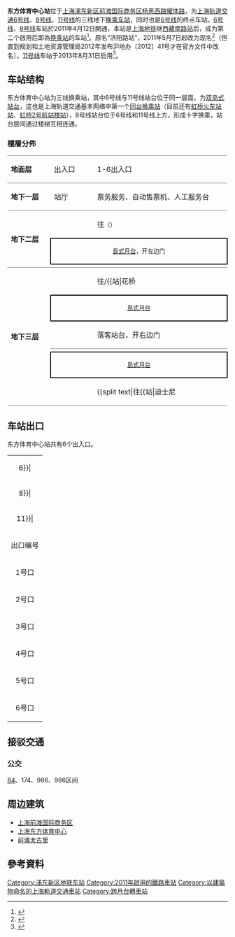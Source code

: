 {{noteTA 
|G1 =Railway}}
{{Infobox station
|name = 东方体育中心
|eng_name = Oriental Sports Center
|symbol_right =
|linecolour = {{上海地铁颜色|6|yes}}
|linecolour2 = {{上海地铁颜色|8|yes}}
|linecolour3 = {{上海地铁颜色|11|yes}}
|image = Oriental Sports Center Station Line 6-11 Platform.jpg
|caption = 东方体育中心站6、11号线站台（西行）
|other_name = 
|country = {{PRC}}
|borough = [[上海市|上海市]][[浦东新区|浦东新区]][[三林镇|三林镇]]
|address = [[杨思路|杨思西路]]与[[耀体路|耀体路]]交叉口[[上海前滩国际商务区|前滩国际商务区]]
|coordinates = {{coord|31|9|19|N|121|28|30|E|type:railwaystation}}
|elevation = 
|owned = [[上海申通地铁集团|上海申通地铁集团]]
|operator = [[上海地铁|上海地铁]]
|lines = {{上海地铁线路名|6|SL}}<br/>{{上海地铁线路名|8|SL}}<br/>{{上海地铁线路名|11|SL}}
|distance = 
|platform = {{上海地铁线路名|6|S}}、{{上海地铁线路名|11|S}}：2個[[島式月台|島式月台]]<br/>{{上海地铁线路名|8|S}}：1個[[島式月台|島式月台]]
|tracks = 6条
|bus_routes = 
|bus_stands = 
|connections = 
|structure = 地下车站
|hall = 地下站厅
|depth = 
|levels = 
|interchange = 节点换乘、站厅换乘、站台换乘
|exits = 6个
|architect = 
|architectural_style = 
|colour = 
|type = 
|status = 运营中
|code = 
|classification = 
|website = 
|built = 
|opened = {{上海地铁线路名|6|S}}、{{上海地铁线路名|8|S}}：{{Start date|2011|4|12|df=y}}<br/>{{上海地铁线路名|11|S}}：{{Start date|2013|8|31|df=y}}
|closed = 
|former = 
|pass_year = 
|passengers = 
|pass_system = 
|pass_rank = 
|mpassengers = 
|trains = 
|station_hours = 
|hours = 
|first = {{collapsible list
 |title = 　
 |
{{上海地铁线路名|6|S}}
:往{{上海地铁起讫站|6|L}}：5:30
{{上海地铁线路名|8|S}}
:往{{上海地铁起讫站|8|L}}：5:47
:往{{上海地铁起讫站|8|R}}：6:19
{{上海地铁线路名|11|S}}
:往{{上海地铁起讫站|11|L|嘉定北}}：5:37
:往{{上海地铁起讫站|11|L|花桥}}：5:42
:往{{上海地铁起讫站|11|R}}：6:39
}}
|last = {{collapsible list
 |title = 　
 |
{{上海地铁线路名|6|S}}
:往{{上海地铁起讫站|6|L}}：22:30
{{上海地铁线路名|8|S}}
:往{{上海地铁起讫站|8|L}}：22:47
:往{{上海地铁起讫站|8|R}}：23:19
{{上海地铁线路名|11|S}}
:往{{上海地铁起讫站|11|L|嘉定北}}：22:57
:往{{上海地铁起讫站|11|L|花桥}}：22:27
:往{{上海地铁起讫站|11|R}}：23:13
:往{{站|安亭||地铁}}：22:52
}}
|adjacent = {{Adjacent stations|system=上海地铁
|line1=6|left1=灵岩南路
|line2=8|left2=杨思|right2=凌兆新村
|line3=11|left3=龙耀路|right3=三林}}
|route_map = {{Routemap
|inline=1
|legend=track
|map=
\\\\\utCONTg\utCONTg~~{{Rmri|U}}{{站|杨思}}
\\\\\utSTRf\utSTRg
\\\\\utBS2c2\utBS2r\utBS2l\utBS2c3
\\\\utSTRc2\utABZg3\\utSTR
utSTRc2\utSTR3+l\utSTRq\utSTRq\utSTRr+1\utSTR+BSl!~utSTRc4\BS\utSTR+BSr
\\\utSTRc2\utSTR3+l\utSTRq+c2\utKRZq3+1tu\utSTRq+c4\utSTRq+BSe\utSTRq+BSe\utSTRq+BSe\BSe!~utKRZto!~BSl\BS\BSe!~utKRZto!~BSr\utSTRq\utSTR2ut+r\utSTR3+l\utSTRq\utSTRgq\utCONTfq
utCONTgq\utSTRgq\utSTRq\utSTRr+1\utSTRc24\utSTR3+1\utENDEaq!~utSTRc4\utSTRq\utABZq2\utABZq+3\utSTRq+BSa\BSa!~utKRZto!~BSl\BS\BSa!~utKRZto!~BSr\utSTRq\utSTRr+1\utSTR2ut+4ut\utSTR3+l\utSTRfq\utCONTfq~~{{Rmri|R}}{{站|灵岩南路}}
utCONTgq\utSTRfq\utSTR2+r\utENDEaq!~utSTRc3\utABZq1\utSTRq+c4\utSTRq\utSTRq\utABZq1\utABZq+4\utSTRq+BSe\BSe!~utKRZto!~BSl\BS\BSe!~utKRZto!~BSr\utSTRq\utSTRq\utSTRr+1\utSTRl+4ut\utSTRgq\utCONTfq~~{{Rmri|L}}{{站|龙耀路}}
\\utSTRc1\utSTRl+4\utSTRq\utSTRq\utSTRq\utSTRq\utSTRq+BSa\utSTRq+BSa\utSTRq+BSa\BSa!~utKRZto!~BSl\BS\BSa!~utKRZto!~BSr\utSTRq\utSTRq\utSTRq\utSTRq\utSTRfq\utCONTfq~~{{Rmri|R}}{{站|三林}}
\\\\\utSTR+BSl\BS\utSTR+BSr
\\\\\utABZg2\utSTRc23\utABZg3
\\\\\utSTR+c1\utSPL+1!~utSPL+4\utSTR+c4
\\\\\utSTR\utvSTR\utSTR
\\\\\utSTR\utvENDEe\utSTR
\\\\\utBS2c1\utBS2+r\utBS2+l\utBS2c4
\\\\\utSTRf\utSTRg
\\\\\utCONTf\utCONTf~~{{Rmri|D}}{{站|凌兆新村}}
}}
}}

{{multiple image|align=right|direction=vertical|width=220
|image1=Oriental Sports Center Station Line 8 Platform.jpg|caption1=8号线
|image2=201605 Platform for L6,11 at OSC Station.JPG|caption2=6、11号线站台（東行）
|image3=Oriental Sports Center Station Interchange Concourse.jpg|caption3=換乘站厅
|image4=201605 Main Enex of Oriental Sports Center Station.JPG|caption4=車站出口
}}
'''东方体育中心站'''位于[[上海|上海]][[浦东新区|浦东新区]][[上海前滩国际商务区|前滩国际商务区]][[杨思路|杨思西路]][[耀体路|耀体路]]，为[[上海轨道交通6号线|上海轨道交通6号线]]、[[上海轨道交通8号线|8号线]]、[[上海轨道交通11号线|11号线]]的三线地下[[换乘站|换乘车站]]，同时也是[[上海轨道交通6号线|6号线]]的终点车站。[[上海轨道交通6号线|6号线]]、[[上海轨道交通8号线|8号线]]车站於2011年4月12日開通，本站是[[上海地铁|上海地铁]]继[[西藏南路站|西藏南路站]]后，成为第二个啟用后即為[[换乘站|换乘站]]的车站<ref>{{Cite web |url=http://www.shmetro.com/node49/201104/con107637.htm |title=4月12日起6、8号线济阳路站投入运营 |accessdate=2011-04-10 |archive-date=2011-04-15 |archive-url=https://web.archive.org/web/20110415060359/http://www.shmetro.com/node49/201104/con107637.htm |dead-url=yes }}</ref>。原名“济阳路站”，2011年5月7日起改为现名<ref>{{Cite web |url=http://news.xinmin.cn/rollnews/2011/05/08/10613891.html |title=济阳路地铁站改东方体育中心站 |accessdate=2011-05-10 |archive-date=2016-08-27 |archive-url=https://web.archive.org/web/20160827193337/http://news.xinmin.cn/rollnews/2011/05/08/10613891.html |dead-url=no }}</ref>（但直到规划和土地资源管理局2012年发布沪地办〔2012〕41号才在官方文件中改名）。[[上海轨道交通11号线|11号线]]车站于2013年8月31日启用<ref>{{Cite web |url= http://www.shmetro.com/node49/201308/con113351.htm |title= 11号线二期8月31日起通车试运营 |author= 上海地铁运管中心 |date= 2013-08-29 |language= zh-cn |accessdate= 2013-08-29 |archive-date= 2013-09-01 |archive-url= https://web.archive.org/web/20130901032846/http://www.shmetro.com/node49/201308/con113351.htm |dead-url= no }}</ref>。

==车站结构==
东方体育中心站为三线换乘站，其中6号线与11号线站台位于同一层面，为[[跨月台转车站|双岛式站台]]，这也是上海轨道交通基本网络中第一个[[跨月台转车站|同台换乘站]]（目前还有[[虹桥火车站站|虹桥火车站站]]、[[虹桥2号航站楼站|虹桥2号航站楼站]]），8号线站台位于6号线和11号线上方，形成十字换乘，站台层间通过楼梯互相连通。
=== 樓層分佈 ===
{|cellspacing=0 cellpadding=3
|style="border-top:solid 1px gray;border-bottom:solid 1px gray;" width=100|'''地面层'''
|style="border-top:solid 1px gray;border-bottom:solid 1px gray;" width=100|出入口
|style="border-top:solid 1px gray;border-bottom:solid 1px gray;" width=350|1-6出入口
|-
|style="border-bottom:solid 1px gray;"|'''地下一层'''
|style="border-bottom:solid 1px gray;"|站厅
|style="border-bottom:solid 1px gray;"|票务服务、自动售票机、人工服务台
|-
|style="border-bottom:solid 1px gray;" rowspan=3|'''地下二层'''
|{{arrow|L}}
|{{上海地铁线路名|8}}往{{站|市光路}}<small>（{{站|杨思}}）</small>
|-
|style="border-right:solid 2px black;border-left:solid 2px black;border-top:solid 2px black;border-bottom:solid 2px black;" colspan=2|<center><small>[[島式月台|島式月台]]，开左边门</small></center>
|-
|style="border-bottom:solid 1px gray;"|
|style="border-bottom:solid 1px gray;"|{{split text|{{上海地铁线路名|8}}往{{站|沈杜公路}}<small>（{{站|凌兆新村}}）</small>|{{arrow|R}}}}
|-
|style="border-bottom:solid 1px gray;" rowspan=6|'''地下三层'''
|{{arrow|L}}
|{{上海地铁线路名|11}}往{{站|嘉定北}}/{{站|花桥||地铁}}<small>（{{站|龙耀路}}）</small>，开左边门
|-
|style="border-right:solid 2px black;border-left:solid 2px black;border-top:solid 2px black;border-bottom:solid 2px black;" colspan=2|<center><small>[[島式月台|島式月台]]</small></center>
|-
|style="border-bottom:solid 1px gray;"|{{arrow|L}}
|style="border-bottom:solid 1px gray;"|{{上海地铁线路名|6}}落客站台，开右边门
|-
|
|{{split text|{{上海地铁线路名|6}}往{{站|港城路}}<small>（{{站|灵岩南路}}）</small>，开右边门|{{arrow|R}}}}
|-
|style="border-right:solid 2px black;border-left:solid 2px black;border-top:solid 2px black;border-bottom:solid 2px black;" colspan=2|<center><small>[[島式月台|島式月台]]</small></center>
|-
|style="border-bottom:solid 1px gray;"|
|style="border-bottom:solid 1px gray;"|{{split text|{{上海地铁线路名|11}}往{{站|迪士尼||上海市}}<small>（{{站|三林}}）</small>，开左边门|{{arrow|R}}}}
|}

==车站出口==
东方体育中心站共有6个出入口。
{| class="wikitable"
|colspan=4 align="center" bgcolor={{上海地铁颜色|6}}|
|-
|colspan=4 align="center" bgcolor={{上海地铁颜色|8}}|
|-
|colspan=4 align="center" bgcolor={{上海地铁颜色|11}}|
|-
! 出口编号 !! 建议前往目的地 !! 照片
|-
| 1号口 || 耀体路（北侧） || 
|-
| 2号口 || 耀体路（北侧） || 
|-
| 3号口{{绿底白字出口|exitsign=none|附=升}} || 耀体路（北侧） || 
|-
| 4号口 || 耀体路（北侧） || 
|-
| 5号口 || 耀体路（北侧） || 
|-
| 6号口{{绿底白字出口|exitsign=none|附=升}} || 耀体路（北侧） ||
|}

==接驳交通==
===公交===
[[上海公交84路|84]]、174、986、986区间

==周边建筑==
*[[上海前滩国际商务区|上海前滩国际商务区]]
*[[上海东方体育中心|上海东方体育中心]]
*[[前滩太古里|前滩太古里]]

==參考資料==
{{commons category|Oriental Sports Center Station}}
{{reflist}}

{{上海轨道交通6号线车站}}
{{上海轨道交通8号线车站}}
{{上海轨道交通11号线车站}}

[[Category:浦东新区地铁车站|Category:浦东新区地铁车站]]
[[Category:2011年啟用的鐵路車站|Category:2011年啟用的鐵路車站]]
[[Category:以建築物命名的上海軌道交通車站|Category:以建築物命名的上海軌道交通車站]]
[[Category:跨月台轉車站|Category:跨月台轉車站]]